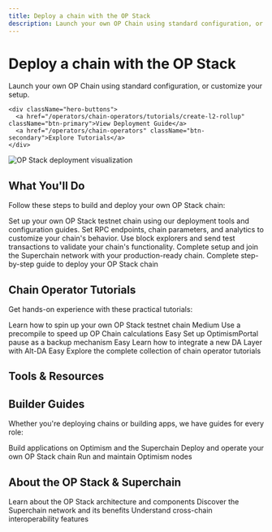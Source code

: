 ```yaml
---
title: Deploy a chain with the OP Stack
description: Launch your own OP Chain using standard configuration, or customize your setup.
---
```


<link rel="stylesheet" href="/styles/homepage.css" />

<div className="hero-section">
  <div className="hero-content">
    <h1>Deploy a chain with the OP Stack</h1>
    <p>Launch your own OP Chain using standard configuration, or customize your setup.</p>

    <div className="hero-buttons">
      <a href="/operators/chain-operators/tutorials/create-l2-rollup" className="btn-primary">View Deployment Guide</a>
      <a href="/operators/chain-operators" className="btn-secondary">Explore Tutorials</a>
    </div>
  </div>

  <div className="hero-visual">
    <img src="/img/cube.png" alt="OP Stack deployment visualization" />
  </div>
</div>

## What You'll Do

Follow these steps to build and deploy your own OP Stack chain:

<Steps>
  <Step title="Build your chain">
    Set up your own OP Stack testnet chain using our deployment tools and configuration guides.
  </Step>
  
  <Step title="Configure your chain">
    Set RPC endpoints, chain parameters, and analytics to customize your chain's behavior.
  </Step>
  
  <Step title="Test your chain">
    Use block explorers and send test transactions to validate your chain's functionality.
  </Step>
  
  <Step title="Launch on mainnet">
    Complete setup and join the Superchain network with your production-ready chain.
  </Step>
</Steps>

<Card title="View full deployment guide" href="/operators/chain-operators/tutorials/create-l2-rollup" icon="arrow-right">
  Complete step-by-step guide to deploy your OP Stack chain
</Card>

## Chain Operator Tutorials

Get hands-on experience with these practical tutorials:

<CardGroup cols={2}>
  <Card title="Creating Your Own L2 Rollup" href="/operators/chain-operators/tutorials/create-l2-rollup" icon="layers">
    Learn how to spin up your own OP Stack testnet chain
    <Badge variant="outline">Medium</Badge>
  </Card>
  
  <Card title="Adding Attributes to the Derivation Function" href="/operators/chain-operators/features/derivation-attributes" icon="cpu">
    Use a precompile to speed up OP Chain calculations
    <Badge variant="outline">Easy</Badge>
  </Card>
  
  <Card title="Pause and Unpause the Bridge" href="/operators/chain-operators/features/pause-bridge" icon="pause">
    Set up OptimismPortal pause as a backup mechanism
    <Badge variant="outline">Easy</Badge>
  </Card>
  
  <Card title="Integrating a DA Layer" href="/operators/chain-operators/features/alt-da-layer" icon="database">
    Learn how to integrate a new DA Layer with Alt-DA
    <Badge variant="outline">Easy</Badge>
  </Card>
</CardGroup>

<Card title="View all tutorials" href="/operators/chain-operators" icon="arrow-right">
  Explore the complete collection of chain operator tutorials
</Card>

## Tools & Resources

<CardGroup cols={2}>
  <Card title="Essential Tools" icon="wrench">
    <CardGroup cols={1}>
      <Card title="OP Stack Spec" href="/stack/getting-started" icon="file-text" />
      <Card title="Chain Config Generator" href="/operators/chain-operators/configuration" icon="settings" />
      <Card title="RPC Endpoints Guide" href="/operators/node-operators/json-rpc" icon="server" />
      <Card title="Enable Analytics" href="/operators/chain-operators/management/metrics" icon="bar-chart" />
      <Card title="Rollup Configuration Overview" href="/operators/chain-operators/configuration" icon="list" />
    </CardGroup>
  </Card>
  
  <Card title="Next Steps" icon="arrow-right">
    <CardGroup cols={1}>
      <Card title="Register your chain in the Superchain Registry" href="/superchain/superchain-registry" icon="plus" />
      <Card title="Join the Chain Operator Discord" href="https://discord.gg/optimism" icon="message-circle" />
      <Card title="View the Troubleshooting Guide for help" href="/operators/chain-operators/management/troubleshooting" icon="help-circle" />
      <Card title="Follow the Rollup Operations guide" href="/operators/chain-operators/management" icon="play" />
      <Card title="Submit feedback or suggest a tutorial" href="https://github.com/ethereum-optimism/docs/issues" icon="github" />
    </CardGroup>
  </Card>
</CardGroup>

## Builder Guides

Whether you're deploying chains or building apps, we have guides for every role:

<CardGroup cols={3}>
  <Card title="App developers" href="/app-developers/get-started" icon="terminal">
    Build applications on Optimism and the Superchain
  </Card>
  <Card title="Chain operators" href="/operators/chain-operators" icon="server">
    Deploy and operate your own OP Stack chain
  </Card>
  <Card title="Node operators" href="/operators/node-operators" icon="computer">
    Run and maintain Optimism nodes
  </Card>
</CardGroup>

## About the OP Stack & Superchain

<CardGroup cols={3}>
  <Card title="About the OP Stack" href="/stack/getting-started" icon="layers">
    Learn about the OP Stack architecture and components
  </Card>
  <Card title="About the Superchain" href="/superchain/explainer" icon="link">
    Discover the Superchain network and its benefits
  </Card>
  <Card title="About Interop" href="/interop/explainer" icon="arrows-exchange">
    Understand cross-chain interoperability features
  </Card>
</CardGroup>